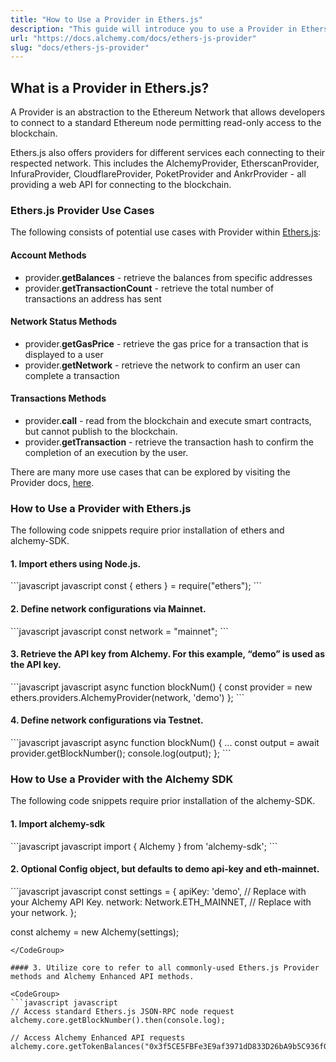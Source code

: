 ```yaml
---
title: "How to Use a Provider in Ethers.js"
description: "This guide will introduce you to use a Provider in Ethers.js and level up your Web3 stack!"
url: "https://docs.alchemy.com/docs/ethers-js-provider"
slug: "docs/ethers-js-provider"
---
```


## What is a Provider in Ethers.js?

A Provider is an abstraction to the Ethereum Network that allows developers to connect to a standard Ethereum node permitting read-only access to the blockchain.

Ethers.js also offers providers for different services each connecting to their respected network. This includes the AlchemyProvider, EtherscanProvider, InfuraProvider, CloudflareProvider, PoketProvider and AnkrProvider - all providing a web API for connecting to the blockchain.

### Ethers.js Provider Use Cases

The following consists of potential use cases with Provider within [Ethers.js](/docs/what-is-ethers-js):

#### Account Methods

* provider.**getBalances** - retrieve the balances from specific addresses
* provider.**getTransactionCount** - retrieve the total number of transactions an address has sent

#### Network Status Methods

* provider.**getGasPrice** - retrieve the gas price for a transaction that is displayed to a user
* provider.**getNetwork** - retrieve the network to confirm an user can complete a transaction

#### Transactions Methods

* provider.**call** - read from the blockchain and execute smart contracts, but cannot publish to the blockchain.
* provider.**getTransaction** - retrieve the transaction hash to confirm the completion of an execution by the user.

There are many more use cases that can be explored by visiting the Provider docs, [here](https://docs.ethers.io/v5/single-page/#/v5/api/providers/provider/).

### How to Use a Provider with Ethers.js

The following code snippets require prior installation of ethers and alchemy-SDK.

#### 1. Import ethers using Node.js.

<CodeGroup>
  ```javascript javascript
  const { ethers } = require("ethers");
  ```
</CodeGroup>

#### 2. Define network configurations via Mainnet.

<CodeGroup>
  ```javascript javascript
  const network = "mainnet";
  ```
</CodeGroup>

#### 3. Retrieve the API key from Alchemy. For this example, “demo” is used as the API key.

<CodeGroup>
  ```javascript javascript
  async function blockNum() {
      const provider = new ethers.providers.AlchemyProvider(network, 'demo')
  };
  ```
</CodeGroup>

#### 4. Define network configurations via Testnet.

<CodeGroup>
  ```javascript javascript
  async function blockNum() {
  ...
      const output = await provider.getBlockNumber();
      console.log(output);
  };
  ```
</CodeGroup>

### How to Use a Provider with the Alchemy SDK

The following code snippets require prior installation of the alchemy-SDK.

#### 1. Import alchemy-sdk

<CodeGroup>
  ```javascript javascript
  import { Alchemy } from 'alchemy-sdk';
  ```
</CodeGroup>

#### 2. Optional Config object, but defaults to demo api-key and eth-mainnet.

<CodeGroup>
  ```javascript javascript
  const settings = {
      apiKey: 'demo', // Replace with your Alchemy API Key.
      network: Network.ETH_MAINNET, // Replace with your network.
  };

  const alchemy = new Alchemy(settings);
  ```
</CodeGroup>

#### 3. Utilize core to refer to all commonly-used Ethers.js Provider methods and Alchemy Enhanced API methods.

<CodeGroup>
  ```javascript javascript
  // Access standard Ethers.js JSON-RPC node request
  alchemy.core.getBlockNumber().then(console.log);

  // Access Alchemy Enhanced API requests
  alchemy.core.getTokenBalances("0x3f5CE5FBFe3E9af3971dD833D26bA9b5C936f0bE").then(console.log);
  ```
</CodeGroup>

